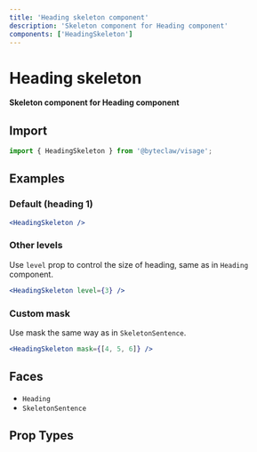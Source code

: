 ```yaml
---
title: 'Heading skeleton component'
description: 'Skeleton component for Heading component'
components: ['HeadingSkeleton']
---
```


# Heading skeleton

**Skeleton component for Heading component**

## Import

```js transpile=false
import { HeadingSkeleton } from '@byteclaw/visage';
```

## Examples

### Default (heading 1)

```jsx live
<HeadingSkeleton />
```

### Other levels

Use `level` prop to control the size of heading, same as in `Heading` component.

```jsx live
<HeadingSkeleton level={3} />
```

### Custom mask

Use mask the same way as in `SkeletonSentence`.

```jsx live
<HeadingSkeleton mask={[4, 5, 6]} />
```

## Faces

- `Heading`
- `SkeletonSentence`

## Prop Types

<PropTypes component="HeadingSkeleton" />
